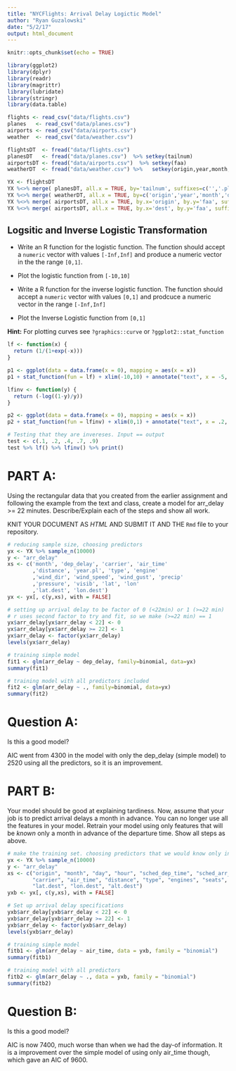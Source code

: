 ```yaml
---
title: "NYCFlights: Arrival Delay Logictic Model"
author: "Ryan Guzalowski"
date: "5/2/17"
output: html_document
---
```


```r
knitr::opts_chunk$set(echo = TRUE)

library(ggplot2)
library(dplyr)
library(readr)
library(magrittr)
library(lubridate)
library(stringr)
library(data.table)

flights <- read_csv("data/flights.csv")
planes   <- read_csv("data/planes.csv")
airports <- read_csv("data/airports.csv") 
weather  <- read_csv("data/weather.csv")

flightsDT  <- fread("data/flights.csv") 
planesDT   <- fread("data/planes.csv")  %>% setkey(tailnum)
airportsDT <- fread("data/airports.csv")  %>% setkey(faa) 
weatherDT  <- fread("data/weather.csv") %>%   setkey(origin,year,month,day,hour)

YX <- flightsDT 
YX %<>% merge( planesDT, all.x = TRUE, by='tailnum', suffixes=c('','.pl') )
YX %<>% merge( weatherDT, all.x = TRUE, by=c('origin','year','month','day','hour'), suffixes=c('','.we') )
YX %<>% merge( airportsDT, all.x = TRUE, by.x='origin', by.y='faa', suffixes=c('','.orig') )
YX %<>% merge( airportsDT, all.x = TRUE, by.x='dest', by.y='faa', suffixes=c('','.dest') )

```


## Logsitic and Inverse Logistic Transformation 

- Write an R function for the logistic function. The function should accept a `numeric` vector with values `[-Inf,Inf]` and produce a numeric vector in the the range `[0,1]`.

- Plot the logistic function from  `[-10,10]`

- Write a R function for the inverse logistic function. The function should accept a `numeric` vector with values `[0,1]` and prodcuce a numeric vector in the range `[-Inf,Inf]`

- Plot the Inverse Logistic function from `[0,1]`

**Hint:** For plotting curves see `?graphics::curve` or `?ggplot2::stat_function`

```r

lf <- function(x) {
  return (1/(1+exp(-x)))
}

p1 <- ggplot(data = data.frame(x = 0), mapping = aes(x = x))
p1 + stat_function(fun = lf) + xlim(-10,10) + annotate("text", x = -5, y = .75, label = "1/(1+exp(-x))", size = 10)

lfinv <- function(y) {
  return (-log((1-y)/y))
}

p2 <- ggplot(data = data.frame(x = 0), mapping = aes(x = x))
p2 + stat_function(fun = lfinv) + xlim(0,1) + annotate("text", x = .2, y = 2.5, label = "ln(x/(1-x))", size = 10)

# Testing that they are invereses. Input == output
test <- c(.1, .2, .4, .7, .9)
test %>% lf() %>% lfinv() %>% print()

```


# PART A:

Using the rectangular data that you created from the earlier assignment and following the example from the text and class, create a model for arr_delay >= 22 minutes. Describe/Explain each of the steps and show all work.

KNIT YOUR DOCUMENT AS *HTML* AND SUBMIT IT AND THE `Rmd` file to your repository.   

```r

# reducing sample size, choosing predictors
yx <- YX %>% sample_n(10000)
y <- "arr_delay"
xs <- c('month', 'dep_delay', 'carrier', 'air_time'
        ,'distance', 'year.pl', 'type', 'engine'
        ,'wind_dir', 'wind_speed', 'wind_gust', 'precip'
        ,'pressure', 'visib', 'lat', 'lon'
        ,'lat.dest', 'lon.dest')
yx <- yx[, c(y,xs), with = FALSE]

# setting up arrival delay to be factor of 0 (<22min) or 1 (>=22 min)
# r uses second factor to try and fit, so we make (>=22 min) == 1
yx$arr_delay[yx$arr_delay < 22] <- 0
yx$arr_delay[yx$arr_delay >= 22] <- 1
yx$arr_delay <- factor(yx$arr_delay)
levels(yx$arr_delay)

# training simple model
fit1 <- glm(arr_delay ~ dep_delay, family=binomial, data=yx)
summary(fit1)

# training model with all predictors included
fit2 <- glm(arr_delay ~ ., family=binomial, data=yx)
summary(fit2)

```


# Question A:

Is this a good model?

AIC went from 4300 in the model with only the dep_delay (simple model) to 2520 using
all the predictors, so it is an improvement.

# PART B:

Your model should be good at explaining tardiness. Now, assume that your job is to predict arrival delays a month in advance. You can no longer use all the features in your model. Retrain your model using only features that will be *known* only a month in advance of the departure time.  Show all steps as above.

```r

# make the training set. choosing predictors that we would know only in advance
yx <- YX %>% sample_n(10000)
y <- "arr_delay"
xs <- c("origin", "month", "day", "hour", "sched_dep_time", "sched_arr_time",
        "carrier", "air_time", "distance", "type", "engines", "seats",
        "lat.dest", "lon.dest", "alt.dest")
yxb <- yx[, c(y,xs), with = FALSE]

# Set up arrival delay specifications
yxb$arr_delay[yxb$arr_delay < 22] <- 0
yxb$arr_delay[yxb$arr_delay >= 22] <- 1
yxb$arr_delay <- factor(yxb$arr_delay)
levels(yxb$arr_delay)

# training simple model
fitb1 <- glm(arr_delay ~ air_time, data = yxb, family = "binomial")
summary(fitb1)

# training model with all predictors
fitb2 <- glm(arr_delay ~ ., data = yxb, family = "binomial")
summary(fitb2)

```


# Question B:

Is this a good model?

AIC is now 7400, much worse than when we had the day-of information. It is a improvement over the simple model of using only air_time though, which gave an AIC of 9600.